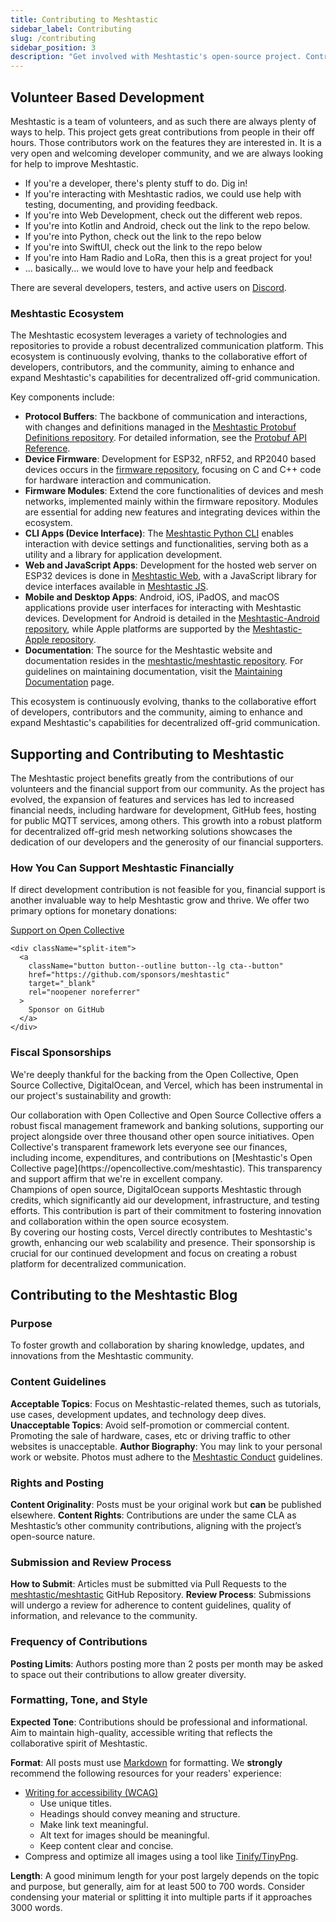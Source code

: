 ```yaml
---
title: Contributing to Meshtastic
sidebar_label: Contributing
slug: /contributing
sidebar_position: 3
description: "Get involved with Meshtastic's open-source project. Contribute to device firmware, web apps, or mobile and desktop apps. Your expertise can help enhance this volunteer-driven communication platform."
---
```



## Volunteer Based Development


Meshtastic is a team of volunteers, and as such there are always plenty of ways to help. This project gets great contributions from people in their off hours. Those contributors work on the features they are interested in. It is a very open and welcoming developer community, and we are always looking for help to improve Meshtastic.

- If you're a developer, there's plenty stuff to do. Dig in!
- If you're interacting with Meshtastic radios, we could use help with testing, documenting, and providing feedback.
- If you're into Web Development, check out the different web repos.
- If you're into Kotlin and Android, check out the link to the repo below.
- If you're into Python, check out the link to the repo below
- If you're into SwiftUI, check out the link to the repo below
- If you're into Ham Radio and LoRa, then this is a great project for you!
- ... basically... we would love to have your help and feedback

There are several developers, testers, and active users on [Discord](https://discord.gg/ktMAKGBnBs).

### Meshtastic Ecosystem

The Meshtastic ecosystem leverages a variety of technologies and repositories to provide a robust decentralized communication platform. This ecosystem is continuously evolving, thanks to the collaborative effort of developers, contributors, and the community, aiming to enhance and expand Meshtastic's capabilities for decentralized off-grid communication. 

Key components include:
- **Protocol Buffers**: The backbone of communication and interactions, with changes and definitions managed in the [Meshtastic Protobuf Definitions repository](https://github.com/meshtastic/protobufs). For detailed information, see the [Protobuf API Reference](https://buf.build/meshtastic/protobufs/).
- **Device Firmware**: Development for ESP32, nRF52, and RP2040 based devices occurs in the [firmware repository](https://github.com/meshtastic/firmware), focusing on C and C++ code for hardware interaction and communication.
- **Firmware Modules**: Extend the core functionalities of devices and mesh networks, implemented mainly within the firmware repository. Modules are essential for adding new features and integrating devices within the ecosystem.
- **CLI Apps (Device Interface)**: The [Meshtastic Python CLI](https://github.com/meshtastic/Meshtastic-python) enables interaction with device settings and functionalities, serving both as a utility and a library for application development.
- **Web and JavaScript Apps**: Development for the hosted web server on ESP32 devices is done in [Meshtastic Web](https://github.com/meshtastic/web), with a JavaScript library for device interfaces available in [Meshtastic JS](https://github.com/meshtastic/meshtastic.js).
- **Mobile and Desktop Apps**: Android, iOS, iPadOS, and macOS applications provide user interfaces for interacting with Meshtastic devices. Development for Android is detailed in the [Meshtastic-Android repository](https://github.com/meshtastic/Meshtastic-Android), while Apple platforms are supported by the [Meshtastic-Apple repository](https://github.com/meshtastic/Meshtastic-Apple).
- **Documentation**: The source for the Meshtastic website and documentation resides in the [meshtastic/meshtastic repository](https://github.com/meshtastic/meshtastic). For guidelines on maintaining documentation, visit the [Maintaining Documentation](/docs/development/docs) page.

This ecosystem is continuously evolving, thanks to the collaborative effort of developers, contributors and the community, aiming to enhance and expand Meshtastic's capabilities for decentralized off-grid communication.


## Supporting and Contributing to Meshtastic

The Meshtastic project benefits greatly from the contributions of our volunteers and the financial support from our community. As the project has evolved, the expansion of features and services has led to increased financial needs, including hardware for development, GitHub fees, hosting for public MQTT services, among others. This growth into a robust platform for decentralized off-grid mesh networking solutions showcases the dedication of our developers and the generosity of our financial supporters.

### How You Can Support Meshtastic Financially

If direct development contribution is not feasible for you, financial support is another invaluable way to help Meshtastic grow and thrive. We offer two primary options for monetary donations:

<div className="indexCtasBody">
  <div className="split-container">
    <div className="split-item">
      <a
        className="button button--outline button--lg cta--button"
        href="https://opencollective.com/meshtastic"
        target="_blank"
        rel="noopener noreferrer"
      >
        Support on Open Collective
      </a>
    </div>

    <div className="split-item">
      <a
        className="button button--outline button--lg cta--button"
        href="https://github.com/sponsors/meshtastic"
        target="_blank"
        rel="noopener noreferrer"
      >
        Sponsor on GitHub
      </a>
    </div>
  </div>
</div>

### Fiscal Sponsorships

We're deeply thankful for the backing from the Open Collective, Open Source Collective, DigitalOcean, and Vercel, which has been instrumental in our project's sustainability and growth:

  <div className="flex flex-wrap items-start">
    <div className="w-full sm:w-3/12 p-3">
      <ThemedImage
        alt="Open Collective"
        className="max-h-8"
        sources={{
          light: useBaseUrl("/img/Open_Collective_logo_2021.svg"),
          dark: useBaseUrl("/img/Open_Collective_logo_2021.svg"),
        }}
      />
    </div>
    <div className="w-full sm:w-9/12 p-3">
      Our collaboration with Open Collective and Open Source Collective offers a robust fiscal management framework and banking solutions, supporting our project alongside over three thousand other open source initiatives. Open Collective's transparent framework lets everyone see our finances, including income, expenditures, and contributions on [Meshtastic's Open Collective page](https://opencollective.com/meshtastic). This transparency and support affirm that we're in excellent company.
    </div>
  </div>

<div className="flex flex-wrap items-start">
  <div className="w-full sm:w-3/12 p-3">
    <ThemedImage
      alt="This project is supported by DigitalOcean"
      className="max-h-8"
      sources={{
        light: useBaseUrl('https://opensource.nyc3.cdn.digitaloceanspaces.com/attribution/assets/PoweredByDO/DO_Powered_by_Badge_blue.svg'),
        dark: useBaseUrl('https://opensource.nyc3.cdn.digitaloceanspaces.com/attribution/assets/PoweredByDO/DO_Powered_by_Badge_blue.svg'),
      }}
    />
  </div>
  <div className="w-full sm:w-9/12 p-3">
    Champions of open source, DigitalOcean supports Meshtastic through credits, which significantly aid our development, infrastructure, and testing efforts. This contribution is part of their commitment to fostering innovation and collaboration within the open source ecosystem.
  </div>
</div>
<div className="flex flex-wrap items-start">
  <div className="w-full sm:w-3/12 p-3">
    <ThemedImage
      alt="Vercel"
      className="max-h-8"
      sources={{
        light: useBaseUrl('/img/vercel-logotype-dark.svg'),
        dark: useBaseUrl('/img/vercel-logotype-light.svg'),
      }}
    />
  </div>
  <div className="w-full sm:w-9/12 p-3">
    By covering our hosting costs, Vercel directly contributes to Meshtastic's growth, enhancing our web scalability and presence. Their sponsorship is crucial for our continued development and focus on creating a robust platform for decentralized communication.
  </div>
</div>

## Contributing to the Meshtastic Blog

### Purpose

To foster growth and collaboration by sharing knowledge, updates, and innovations from the Meshtastic community.

### Content Guidelines

**Acceptable Topics**: Focus on Meshtastic-related themes, such as tutorials, use cases, development updates, and technology deep dives.
**Unacceptable Topics**: Avoid self-promotion or commercial content. Promoting the sale of hardware, cases, etc or driving traffic to other websites is unacceptable.
**Author Biography**: You may link to your personal work or website. Photos must adhere to the [Meshtastic Conduct](https://meshtastic.org/docs/legal/conduct/) guidelines.

### Rights and Posting

**Content Originality**: Posts must be your original work but **can** be published elsewhere.
**Content Rights**: Contributions are under the same CLA as Meshtastic’s other community contributions, aligning with the project’s open-source nature.

### Submission and Review Process

**How to Submit**: Articles must be submitted via Pull Requests to the [meshtastic/meshtastic](https://github.com/meshtastic/meshtastic) GitHub Repository.
**Review Process**: Submissions will undergo a review for adherence to content guidelines, quality of information, and relevance to the community.

### Frequency of Contributions

**Posting Limits**: Authors posting more than 2 posts per month may be asked to space out their contributions to allow greater diversity.

### Formatting, Tone, and Style

**Expected Tone**: Contributions should be professional and informational. Aim to maintain high-quality, accessible writing that reflects the collaborative spirit of Meshtastic.

**Format**: All posts must use [Markdown](https://www.markdownguide.org/getting-started/) for formatting. We **strongly** recommend the following resources for your readers' experience:
  - [Writing for accessibility (WCAG)](https://www.w3.org/WAI/tips/writing/)
    - Use unique titles.
    - Headings should convey meaning and structure.
    - Make link text meaningful.
    - Alt text for images should be meaningful.
    - Keep content clear and concise.
  - Compress and optimize all images using a tool like [Tinify/TinyPng](https://tinypng.com/).

**Length**: A good minimum length for your post largely depends on the topic and purpose, but generally, aim for at least 500 to 700 words. Consider condensing your material or splitting it into multiple parts if it approaches 3000 words.

